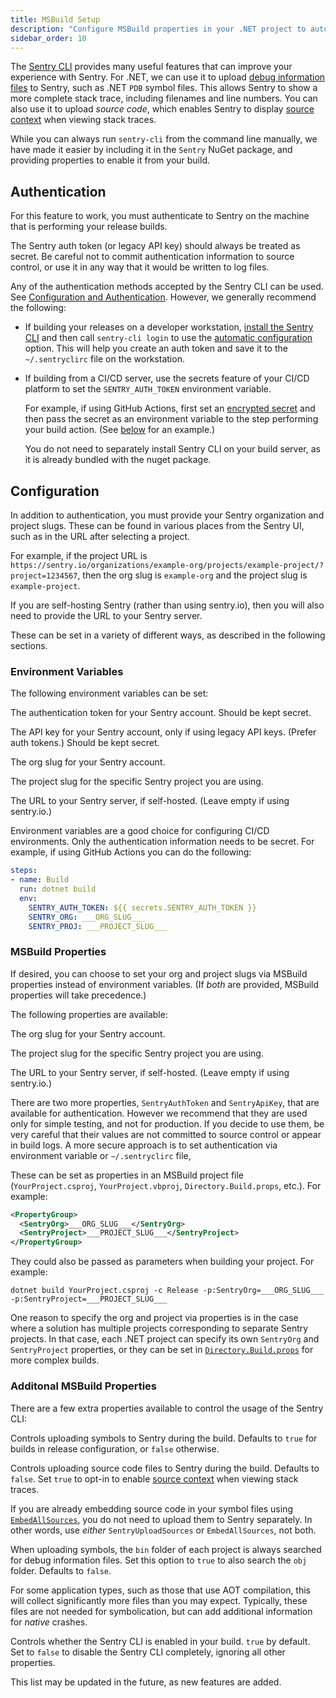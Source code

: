 ```yaml
---
title: MSBuild Setup
description: "Configure MSBuild properties in your .NET project to automatically use the Sentry CLI."
sidebar_order: 10
---
```


The [Sentry CLI](/product/cli) provides many useful features that can improve your experience with Sentry.
For .NET, we can use it to upload [debug information files](/product/cli/dif) to Sentry, such as .NET `PDB` symbol files.
This allows Sentry to show a more complete stack trace, including filenames and line numbers.
You can also use it to upload *source code*, which enables Sentry to display [source context](../../data-management/debug-files/source-context/)
when viewing stack traces.

While you can always run `sentry-cli` from the command line manually, we have made it easier by including it in the `Sentry`
NuGet package, and providing properties to enable it from your build.

## Authentication

For this feature to work, you must authenticate to Sentry on the machine that is performing your release builds.

<Alert level="info" title="Important">

The Sentry auth token (or legacy API key) should always be treated as secret.  Be careful not to commit authentication information to source control,
or use it in any way that it would be written to log files.

</Alert>

Any of the authentication methods accepted by the Sentry CLI can be used.  See [Configuration and Authentication](/product/cli/configuration/).
However, we generally recommend the following:

- If building your releases on a developer workstation, [install the Sentry CLI](/product/cli/installation/) and then
  call `sentry-cli login` to use the [automatic configuration](/product/cli/configuration/#to-use-the-automatic-option) option.
  This will help you create an auth token and save it to the `~/.sentryclirc` file on the workstation.

- If building from a CI/CD server, use the secrets feature of your CI/CD platform to set the `SENTRY_AUTH_TOKEN` environment variable.

  For example, if using GitHub Actions, first set an [encrypted secret](https://docs.github.com/actions/security-guides/encrypted-secrets)
  and then pass the secret as an environment variable to the step performing your build action.  (See [below](#environment-variables) for an example.)

  <Note>

  You do not need to separately install Sentry CLI on your build server, as it is already bundled with the nuget package.

  </Note>

## Configuration

In addition to authentication, you must provide your Sentry organization and project slugs.  These can be found in various places
from the Sentry UI, such as in the URL after selecting a project.

For example, if the project URL is `https://sentry.io/organizations/example-org/projects/example-project/?project=1234567`, then the org slug
is `example-org` and the project slug is `example-project`.

If you are self-hosting Sentry (rather than using sentry.io), then you will also need to provide the URL to your Sentry server.

These can be set in a variety of different ways, as described in the following sections.

### Environment Variables

The following environment variables can be set:

<ConfigKey name="SENTRY_AUTH_TOKEN">

The authentication token for your Sentry account.  Should be kept secret.

</ConfigKey>

<ConfigKey name="SENTRY_API_KEY">

The API key for your Sentry account, only if using legacy API keys.  (Prefer auth tokens.)  Should be kept secret.

</ConfigKey>

<ConfigKey name="SENTRY_ORG">

The org slug for your Sentry account.

</ConfigKey>

<ConfigKey name="SENTRY_PROJECT">

The project slug for the specific Sentry project you are using.

</ConfigKey>

<ConfigKey name="SENTRY_URL">

The URL to your Sentry server, if self-hosted.  (Leave empty if using sentry.io.)

</ConfigKey>

<Alert title="Tip">

Environment variables are a good choice for configuring CI/CD environments.
Only the authentication information needs to be secret.
For example, if using GitHub Actions you can do the following:

```yaml
steps:
- name: Build
  run: dotnet build
  env:
    SENTRY_AUTH_TOKEN: ${{ secrets.SENTRY_AUTH_TOKEN }}
    SENTRY_ORG: ___ORG_SLUG___
    SENTRY_PROJ: ___PROJECT_SLUG___
```

</Alert>

### MSBuild Properties

If desired, you can choose to set your org and project slugs via MSBuild properties instead of environment variables.
(If _both_ are provided, MSBuild properties will take precedence.)

The following properties are available:

<ConfigKey name="SentryOrg">

The org slug for your Sentry account.

</ConfigKey>

<ConfigKey name="SentryProject">

The project slug for the specific Sentry project you are using.

</ConfigKey>

<ConfigKey name="SentryUrl">

The URL to your Sentry server, if self-hosted.  (Leave empty if using sentry.io.)

</ConfigKey>

<Alert level="info" title="Important">

There are two more properties, `SentryAuthToken` and `SentryApiKey`, that are available for authentication.
However we recommend that they are used only for simple testing, and not for production.  If you decide to use
them, be very careful that their values are not committed to source control or appear in build logs.
A more secure approach is to set authentication via environment variable or `~/.sentryclirc` file,

</Alert>

These can be set as properties in an MSBuild project file (`YourProject.csproj`, `YourProject.vbproj`, `Directory.Build.props`, etc.).  For example:

```xml
<PropertyGroup>
  <SentryOrg>___ORG_SLUG___</SentryOrg>
  <SentryProject>___PROJECT_SLUG___</SentryProject>
</PropertyGroup>
```

They could also be passed as parameters when building your project.  For example:

```shell
dotnet build YourProject.csproj -c Release -p:SentryOrg=___ORG_SLUG___ -p:SentryProject=___PROJECT_SLUG___
```

<Alert title="Tip">

One reason to specify the org and project via properties is in the case where a solution has multiple
projects corresponding to separate Sentry projects.  In that case, each .NET project can specify its own
`SentryOrg` and `SentryProject` properties, or they can be set in [`Directory.Build.props`](https://learn.microsoft.com/visualstudio/msbuild/customize-your-build)
for more complex builds.

</Alert>

### Additonal MSBuild Properties

There are a few extra properties available to control the usage of the Sentry CLI:

<ConfigKey name="SentryUploadSymbols">

Controls uploading symbols to Sentry during the build.  Defaults to `true` for builds in release configuration,
or `false` otherwise.

</ConfigKey>

<ConfigKey name="SentryUploadSources">

Controls uploading source code files to Sentry during the build.  Defaults to `false`.
Set `true` to opt-in to enable [source context](../../data-management/debug-files/source-context/) when viewing stack traces.

<Note>

If you are already embedding source code in your symbol files using [`EmbedAllSources`](https://github.com/dotnet/sourcelink/blob/main/docs/README.md#embedallsources),
you do not need to upload them to Sentry separately.  In other words, use *either* `SentryUploadSources` or `EmbedAllSources`, not both.

</Note>

</ConfigKey>

<ConfigKey name="SentryIncludeIntermediateOutputPath">

When uploading symbols, the `bin` folder of each project is always searched for debug information files.
Set this option to `true` to also search the `obj` folder.  Defaults to `false`.

<Note>

For some application types, such as those that use AOT compilation, this will collect significantly more
files than you may expect.  Typically, these files are not needed for symbolication, but can add additional
information for *native* crashes.

</Note>

</ConfigKey>

<ConfigKey name="UseSentryCLI">

Controls whether the Sentry CLI is enabled in your build.  `true` by default.
Set to `false` to disable the Sentry CLI completely, ignoring all other properties.

</ConfigKey>

<Note>

This list may be updated in the future, as new features are added.

</Note>
